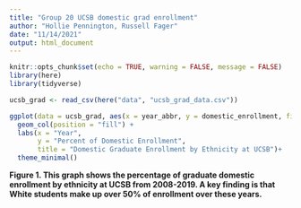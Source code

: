 ```yaml
---
title: "Group 20 UCSB domestic grad enrollment"
author: "Hollie Pennington, Russell Fager"
date: "11/14/2021"
output: html_document
---
```


```r
knitr::opts_chunk$set(echo = TRUE, warning = FALSE, message = FALSE)
library(here)
library(tidyverse)
```

```r
ucsb_grad <- read_csv(here("data", "ucsb_grad_data.csv"))
```

```r
ggplot(data = ucsb_grad, aes(x = year_abbr, y = domestic_enrollment, fill = ethnicity))+
  geom_col(position = "fill") + 
  labs(x = "Year",
       y = "Percent of Domestic Enrollment",
       title = "Domestic Graduate Enrollment by Ethnicity at UCSB")+
  theme_minimal()
```
**Figure 1. This graph shows the percentage of graduate domestic enrollment by ethnicity at UCSB from 2008-2019. A key finding is that White students make up over 50% of enrollment over these years.**
